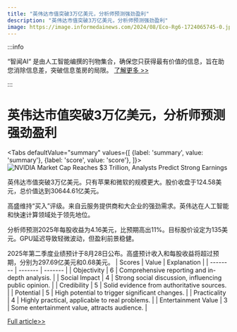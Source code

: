 ```yaml
---
title: "英伟达市值突破3万亿美元，分析师预测强劲盈利"
description: "英伟达市值突破3万亿美元，分析师预测强劲盈利"
image: https://image.informedainews.com/2024/08/Eco-Rg6-1724065745-0.jpg
---
```



:::info

“智闻AI“ 是由人工智能编撰的刊物集合，确保您只获得最有价值的信息，旨在助您消除信息差，突破信息茧房的局限。  [了解更多 >>](/)

:::

# 英伟达市值突破3万亿美元，分析师预测强劲盈利


<Tabs
	defaultValue="summary"
	values={[
	{label: 'summary', value: 'summary'},
	{label: 'score', value: 'score'},
]}>
<TabItem value="summary">
<img
  src="https://image.informedainews.com/2024/08/Eco-Rg6-1724065745-0.jpg"
  alt="NVIDIA Market Cap Reaches $3 Trillion, Analysts Predict Strong Earnings"
/>



英伟达市值突破3万亿美元。只有苹果和微软的规模更大。股价收盘于124.58美元，总价值达到30644.61亿美元。

高盛维持“买入”评级。来自云服务提供商和大企业的强劲需求。英伟达在人工智能和快速计算领域处于领先地位。

分析师预测2025年每股收益为4.16美元，比预期高出11%。目标股价设定为135美元。GPU延迟导致轻微波动，但盈利前景稳健。

2025年第二季度业绩预计于8月28日公布。高盛预计收入和每股收益将超过预期，分别为297.69亿美元和0.68美元。
</TabItem>
<TabItem value="score">
	| Scores     | Value   | Explanation |
	| -------- | ------- | ------- |
	| Objectivity  | 6    | Comprehensive reporting and in-depth analysis.    |
	| Social Impact | 4     | Strong social discussion, influencing public opinion.    |
	| Credibility    | 5    | Solid evidence from authoritative sources.    |
	| Potential    | 5    | High potential to trigger significant changes.    |
	| Practicality    | 4    | Highly practical, applicable to real problems.    |
	| Entertainment Value    | 3    | Some entertainment value, attracts audience.    |
</TabItem>
</Tabs>

[Full article>>](https://www.cnbeta.com.tw/articles/tech/1442783.htm)
